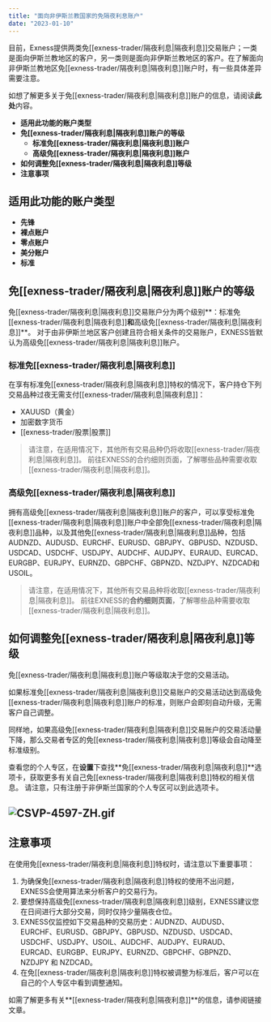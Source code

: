 ```yaml
---
title: "面向非伊斯兰教国家的免隔夜利息账户"
date: "2023-01-10"
---
```


<Ads></Ads> 

目前，Exness提供两类免[[exness-trader/隔夜利息|隔夜利息]]交易账户；一类是面向伊斯兰教地区的客户，另一类则是面向非伊斯兰教地区的客户。在了解面向非伊斯兰教地区免[[exness-trader/隔夜利息|隔夜利息]]账户时，有一些具体差异需要注意。

如想了解更多关于免[[exness-trader/隔夜利息|隔夜利息]]账户的信息，请阅读**此处**内容。

- **适用此功能的账户类型**
- **免[[exness-trader/隔夜利息|隔夜利息]]账户的等级**
    - **标准免[[exness-trader/隔夜利息|隔夜利息]]账户**
    - **高级免[[exness-trader/隔夜利息|隔夜利息]]账户**
- **如何调整免[[exness-trader/隔夜利息|隔夜利息]]等级**
- **注意事项**

## 适用此功能的账户类型

- **先锋**
- **裸点账户**
- **零点账户**
- **美分账户**
- **标准**

## 免[[exness-trader/隔夜利息|隔夜利息]]账户的等级

免[[exness-trader/隔夜利息|隔夜利息]]交易账户分为两个级别**：标准免[[exness-trader/隔夜利息|隔夜利息]]**和**高级免[[exness-trader/隔夜利息|隔夜利息]]**。 对于由非伊斯兰地区客户创建且符合相关条件的交易账户，EXNESS皆默认为高级免[[exness-trader/隔夜利息|隔夜利息]]账户。

### 标准免[[exness-trader/隔夜利息|隔夜利息]]

在享有标准免[[exness-trader/隔夜利息|隔夜利息]]特权的情况下，客户持仓下列交易品种过夜无需支付[[exness-trader/隔夜利息|隔夜利息]]：

- XAUUSD（黄金）
- 加密数字货币
- [[exness-trader/股票|股票]]

> 请注意，在适用情况下，其他所有交易品种仍将收取[[exness-trader/隔夜利息|隔夜利息]]。 前往EXNESS的合约细则页面，了解哪些品种需要收取[[exness-trader/隔夜利息|隔夜利息]]。

### 高级免[[exness-trader/隔夜利息|隔夜利息]]

拥有高级免[[exness-trader/隔夜利息|隔夜利息]]账户的客户，可以享受标准免[[exness-trader/隔夜利息|隔夜利息]]账户中全部免[[exness-trader/隔夜利息|隔夜利息]]品种，以及其他免[[exness-trader/隔夜利息|隔夜利息]]品种，包括AUDNZD、AUDUSD、EURCHF、EURUSD、GBPJPY、GBPUSD、NZDUSD、USDCAD、USDCHF、USDJPY、AUDCHF、AUDJPY、EURAUD、EURCAD、EURGBP、EURJPY、EURNZD、GBPCHF、GBPNZD、NZDJPY、NZDCAD和USOIL。

> 请注意，在适用情况下，其他所有交易品种将收取[[exness-trader/隔夜利息|隔夜利息]]。 前往EXNESS的**合约细则页面**，了解哪些品种需要收取[[exness-trader/隔夜利息|隔夜利息]]。

## 如何调整免[[exness-trader/隔夜利息|隔夜利息]]等级

免[[exness-trader/隔夜利息|隔夜利息]]账户等级取决于您的交易活动。

如果标准免[[exness-trader/隔夜利息|隔夜利息]]交易账户的交易活动达到高级免[[exness-trader/隔夜利息|隔夜利息]]账户的标准，则账户会即刻自动升级，无需客户自己调整。

同样地，如果高级免[[exness-trader/隔夜利息|隔夜利息]]交易账户的交易活动量下降，那么交易者专区的免[[exness-trader/隔夜利息|隔夜利息]]等级会自动降至标准级别。

查看您的个人专区，在**设置**下查找**免[[exness-trader/隔夜利息|隔夜利息]]**选项卡，获取更多有关自己免[[exness-trader/隔夜利息|隔夜利息]]特权的相关信息。 请注意，只有注册于非伊斯兰国家的个人专区可以到此选项卡。

## ![CSVP-4597-ZH.gif](https://testingcf.jsdelivr.net/gh/jarlin8/OSS@main/exhelp/CSVP-4597-ZH.gif)

## 注意事项

在使用免[[exness-trader/隔夜利息|隔夜利息]]特权时，请注意以下重要事项：

1. 为确保免[[exness-trader/隔夜利息|隔夜利息]]特权的使用不出问题，EXNESS会使用算法来分析客户的交易行为。
2. 要想保持高级免[[exness-trader/隔夜利息|隔夜利息]]级别，EXNESS建议您在日间进行大部分交易，同时仅持少量隔夜仓位。
3. EXNESS仅监控如下交易品种的交易历史：AUDNZD、AUDUSD、EURCHF、EURUSD、GBPJPY、GBPUSD、NZDUSD、USDCAD、USDCHF、USDJPY、USOIL、AUDCHF、AUDJPY、EURAUD、EURCAD、EURGBP、EURJPY、EURNZD、GBPCHF、GBPNZD、NZDJPY 和 NZDCAD。
4. 在免[[exness-trader/隔夜利息|隔夜利息]]特权被调整为标准后，客户可以在自己的个人专区中看到调整通知。

如需了解更多有关**[[exness-trader/隔夜利息|隔夜利息]]**的信息，请参阅链接文章。
